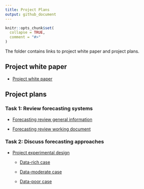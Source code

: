 ```yaml
---
title: Project Plans
output: github_document
---
```


<!-- README.md is generated from README.Rmd. Please edit that file -->

```r
knitr::opts_chunk$set(
  collapse = TRUE,
  comment = "#>"
)
```

The folder contains links to project white paper and project plans. 

## Project white paper

- [Project white paper](https://docs.google.com/document/d/1uoHlO5Qyty6b4iBrHaEKuu426H6XOmNW82MeGei-JUU/edit?usp=sharing)

## Project plans

### Task 1: Review forecasting systems
- [Forecasting review general information](https://docs.google.com/document/d/1TauXlBlfuXEpqeghkheh3qcWvKJLALg4TFAAXQaOePo/edit?usp=sharing)

- [Forecasting review working document](https://docs.google.com/document/d/1LyjH9weXCmQYUcLBcFsBjzvFyoHi19yzqnKLbzWQga0/edit?usp=sharing)

### Task 2: Discuss forecasting approaches

- [Project experimental design](https://docs.google.com/document/d/18rye1HAM-uqekJB2_noHI8iNBGb5oIPr/edit?usp=sharing&ouid=108654539371382020272&rtpof=true&sd=true)

  - [Data-rich case](https://docs.google.com/document/d/1Vv0HF21G4T9uhZMbHOcbF6FPZwbATecmVG4Cm6mtsXk/edit?usp=sharing)
  
  - [Data-moderate case](https://docs.google.com/document/d/1r1fYXdIdz59PwlzfXUBsT2vo0mJZl0YdRhWj5rdIzWc/edit?usp=sharing)
  
  - [Data-poor case](https://docs.google.com/document/d/1NsbjPVU5zW3qcaFzsJI6ws8A_ByBbV9SevZZQzCpSyA/edit?usp=sharing)
